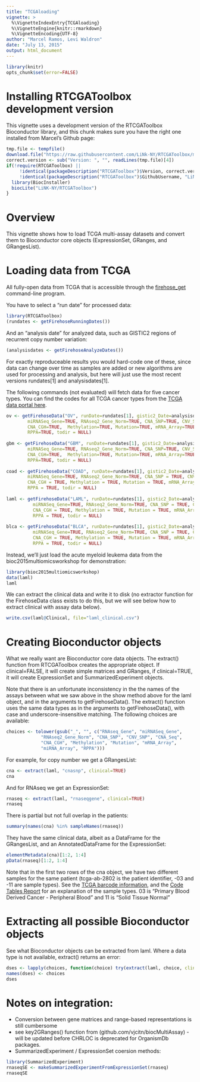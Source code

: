 ```yaml
---
title: "TCGAloading"
vignette: >
  %\VignetteIndexEntry{TCGAloading}
  %\VignetteEngine{knitr::rmarkdown}
  %\VignetteEncoding{UTF-8}
author: "Marcel Ramos, Levi Waldron"
date: "July 13, 2015"
output: html_document
---
```


```r
library(knitr)
opts_chunk$set(error=FALSE)
```

# Installing RTCGAToolbox development version

This vignette uses a development version of the RTCGAToolbox Bioconductor library, and this chunk makes sure you have the right one installed from Marcel's Github page:
```r
tmp.file <- tempfile()
download.file("https://raw.githubusercontent.com/LiNk-NY/RTCGAToolbox/master/DESCRIPTION",    destfile=tmp.file, method="wget")
correct.version <- sub("Version: ", "", readLines(tmp.file)[4])
if(!require(RTCGAToolbox) || 
     !identical(packageDescription("RTCGAToolbox")$Version, correct.version) || 
     !identical(packageDescription("RTCGAToolbox")$GithubUsername, "LiNK-NY")){
  library(BiocInstaller)
  biocLite("LiNK-NY/RTCGAToolbox")
}
```

# Overview

This vignette shows how to load TCGA multi-assay datasets and convert
them to Bioconductor core objects (ExpressionSet, GRanges, and
GRangesList). 

# Loading data from TCGA

All fully-open data from TCGA that is accessible through the
[firehose_get](https://confluence.broadinstitute.org/display/GDAC/Download)
command-line program.

You have to select a "run date" for processed data:

```r
library(RTCGAToolbox)
(rundates <- getFirehoseRunningDates())
```

And an "analysis date" for analyzed data, such as GISTIC2 regions of
recurrent copy number variation:

```r
(analysisdates <- getFirehoseAnalyzeDates())
```

For exactly reproduceable results you would hard-code one of these,
since data can change over time as samples are added or new algorithms
are used for processing and analysis, but here will just use the most
recent versions rundates[1] and analysisdates[1].

The following commands (not evaluated) will fetch data for five cancer
types.  You can find the codes for all TCGA cancer types from the [TCGA data portal here](https://tcga-data.nci.nih.gov/tcga/).

```r
ov <- getFirehoseData("OV", runDate=rundates[1], gistic2_Date=analysisdates[1], RNAseq_Gene=TRUE, 
        miRNASeq_Gene=TRUE, RNAseq2_Gene_Norm=TRUE, CNA_SNP=TRUE, CNV_SNP=TRUE, CNA_Seq=TRUE, 
        CNA_CGH=TRUE,  Methylation=TRUE, Mutation=TRUE, mRNA_Array=TRUE, miRNA_Array=TRUE, 
        RPPA=TRUE, todir = NULL)
 
gbm <- getFirehoseData("GBM", runDate=rundates[1], gistic2_Date=analysisdates[1], RNAseq_Gene=TRUE, 
       	miRNASeq_Gene=TRUE, RNAseq2_Gene_Norm=TRUE, CNA_SNP=TRUE, CNV_SNP=TRUE, CNA_Seq=TRUE, 
        CNA_CGH=TRUE,  Methylation=TRUE, Mutation=TRUE, mRNA_Array=TRUE, miRNA_Array = TRUE,  
        RPPA=TRUE, todir = NULL)
 
coad <- getFirehoseData("COAD", runDate=rundates[1], gistic2_Date=analysisdates[1], RNAseq_Gene=TRUE, 
        miRNASeq_Gene=TRUE, RNAseq2_Gene_Norm=TRUE, CNA_SNP = TRUE, CNV_SNP=TRUE, CNA_Seq = TRUE, 
        CNA_CGH = TRUE, Methylation = TRUE, Mutation = TRUE, mRNA_Array = TRUE, miRNA_Array = TRUE, 
        RPPA = TRUE, todir = NULL)
 
laml <- getFirehoseData("LAML", runDate=rundates[1], gistic2_Date=analysisdates[1], RNAseq_Gene=TRUE, 
          miRNASeq_Gene=TRUE, RNAseq2_Gene_Norm=TRUE, CNA_SNP = TRUE, CNV_SNP=TRUE, CNA_Seq = TRUE, 
          CNA_CGH = TRUE, Methylation = TRUE, Mutation = TRUE, mRNA_Array = TRUE, miRNA_Array = TRUE, 
          RPPA = TRUE, todir = NULL)
 
blca <- getFirehoseData("BLCA", runDate=rundates[1], gistic2_Date=analysisdates[1], RNAseq_Gene=TRUE, 
          miRNASeq_Gene=TRUE, RNAseq2_Gene_Norm=TRUE, CNA_SNP = TRUE, CNV_SNP=TRUE, CNA_Seq = TRUE, 
          CNA_CGH = TRUE, Methylation = TRUE, Mutation = TRUE, mRNA_Array = TRUE, miRNA_Array = TRUE, 
          RPPA = TRUE, todir = NULL)
```

Instead, we'll just load the acute myeloid leukema data from the
bioc2015multiomicsworkshop for demonstration:

```r
library(bioc2015multiomicsworkshop)
data(laml)
laml
```

We can extract the clinical data and write it to disk (no extractor function for the FirehoseData class exists to do this, but we will see below how to extract clinical with assay data below).
```r
write.csv(laml@Clinical, file="laml_clinical.csv")
```

# Creating Bioconductor objects
What we really want are Bioconductor core data objects.  The extract()
function from RTCGAToolbox creates the appropriate object.  If
clinical=FALSE, it will create simple matrices and GRanges, if
clinical=TRUE, it will create ExpressionSet and SummarizedExperiment
objects.  

Note that there is an unfortunate inconsistency in the the names of
the assays between what we saw above in the show method above for the
laml object, and in the arguments to getFirehoseData().  The extract()
function uses the same data types as in the arguments to
getFirehoseData(), with case and underscore-insensitive matching.  The
following choices are available:

```r
choices <- tolower(gsub("_", "", c("RNAseq_Gene", "miRNASeq_Gene",
             "RNAseq2_Gene_Norm", "CNA_SNP", "CNV_SNP", "CNA_Seq",
             "CNA_CGH", "Methylation", "Mutation", "mRNA_Array",
             "miRNA_Array", "RPPA")))
```

For example, for copy number we get a GRangesList:

```r
cna <- extract(laml, "cnasnp", clinical=TRUE)
cna
```

And for RNAseq we get an ExpressionSet:

```r
rnaseq <- extract(laml, "rnaseqgene", clinical=TRUE)
rnaseq
```

There is partial but not full overlap in the patients:
```r
summary(names(cna) %in% sampleNames(rnaseq))
```

They have the same clinical data, albeit as a DataFrame for the
GRangesList, and an AnnotatedDataFrame for the ExpressionSet:

```r
elementMetadata(cna)[1:2, 1:4]
pData(rnaseq)[1:2, 1:4]
```

Note that in the first two rows of the cna object, we have two different samples for the same patient (tcga-ab-2802 is the patient identifier, -03 and -11 are sample types).  See the [TCGA barcode information](https://wiki.nci.nih.gov/display/TCGA/TCGA+barcode), and the [Code Tables Report](https://tcga-data.nci.nih.gov/datareports/codeTablesReport.htm?codeTable=Sample%20type) for an explanation of the sample types. 03 is "Primary Blood Derived Cancer - Peripheral Blood" and 11 is "Solid Tissue Normal"

# Extracting all possible Bioconductor objects

See what Bioconductor objects can be extracted from laml.  Where a data type is not available, extract() returns an error:

```r
dses <- lapply(choices, function(choice) try(extract(laml, choice, clinic=TRUE), silent=TRUE))
names(dses) <- choices
dses
```


# Notes on integration:

* Conversion between gene matrices and range-based representations is still cumbersome
* see key2GRanges() function from (github.com/vjcitn/biocMultiAssay) - will be updated before CHRLOC is deprecated for OrganismDb packages.
* SummarizedExperiment / ExpressionSet coersion methods:

```r
library(SummarizedExperiment)
rnaseqSE <- makeSummarizedExperimentFromExpressionSet(rnaseq)
rnaseqSE
```
